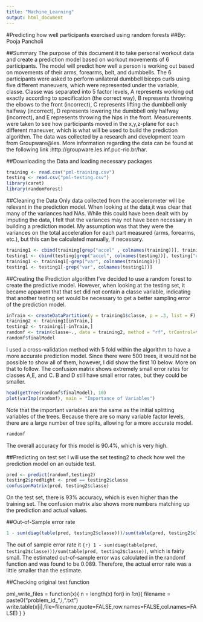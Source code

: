 ```yaml
---
title: "Machine_Learning"
output: html_document
---
```

#Predicting how well participants exercised using random forests
##By: Pooja Pancholi

##Summary
The purpose of this document it to take personal workout data and create a prediction model based on workout movements of 6 participants. The model will predict how well a person is working out based on movements of their arms, forearms, belt, and dumbbells. The 6 participants were asked to perform unilateral dumbbell biceps curls using five different maneuvers, which were represented under the variable, classe. Classe was separated into 5 factor levels, A represents working out exactly according to specification (the correct way), B represents throwing the elbows to the front (incorrect), C represents lifting the dumbbell only halfway (incorrect), D represents lowering the dumbbell only halfway (incorrect), and E represents throwing the hips in the front. Measurements were taken to see how participants moved in the x,y,z-plane for each different maneuver, which is what will be used to build the prediction algorithm. The data was collected by a research and development team from Groupware@les. More information regarding the data can be found at the following link :http://groupware.les.inf.puc-rio.br/har. 

##Downloading the Data and loading necessary packages
```r
training <- read.csv("pml-training.csv")
testing <- read.csv("pml-testing.csv")
library(caret)
library(randomForest)
``` 

##Cleaning the Data
Only data collected from the accelerometer will be relevant in the prediction model. When looking at the data,it was clear that many of the variances had NAs. While this could have been dealt with by imputing the data, I felt that the variances may not have been necessary in building a prediction model. My assumption was that they were the variances on the total acceleration for each part measured (arms, forearms, etc.), but this can be calculated manually, if necessary.
```r
training1 <- cbind(training[grep("accel" , colnames(training))], training["classe"])
testing1 <- cbind(testing[grep("accel", colnames(testing))], testing["user_name"])
training1 <- training1[-grep("var", colnames(training1))]
testing1 <- testing1[-grep("var", colnames(testing1))]
```

##Creating the Prediction algorithm
I've decided to use a random forest to create the predictive model. However, when looking at the testing set, it became apparent that that set did not contain a classe variable, indicating that another testing set would be necessary to get a better sampling error of the prediction model. 
```r
inTrain <- createDataPartition(y = training1$classe, p = .3, list = F)
training2 <- training1[inTrain,]
testing2 <- training1[-inTrain,]
randomf <- train(classe~., data = training2, method = "rf", trControl=trainControl(method = "cv", number = 5), prox =T, allowParallel = T)
randomf$finalModel
```
I used a cross-validation method with 5 fold within the algorithm to have a more accurate prediction model. Since there were 500 trees, it would not be possible to show all of them, however, I did show the first 10 below. More on that to follow. The confusion matrix shows extremely small error rates for classes A,E, and C. B and D still have small error rates, but they could be smaller.
```r
head(getTree(randomf$finalModel), 10)
plot(varImp(randomf), main = "Importance of Variables")
```
Note that the important variables are the same as the initial splitting variables of the trees. Because there are so many variable factor levels, there are a large number of tree splits, allowing for a more accurate model. 
```r
randomf
```
The overall accuracy for this model is 90.4%, which is very high. 

##Predicting on test set
I will use the set testing2 to check how well the prediction model on an outside test. 
```r
pred <- predict(randomf,testing2)
testing2$predRight <- pred == testing2$classe
confusionMatrix(pred, testing2$classe)
```
On the test set, there is 93% accuracy, which is even higher than the training set. The confusion matrix also shows more numbers matching up the prediction and actual values. 

##Out-of-Sample error rate
```r
1 - sum(diag(table(pred, testing2$classe)))/sum(table(pred, testing2$classe))
``` 
The out of sample error rate it `{r} 1 - sum(diag(table(pred, testing2$classe)))/sum(table(pred, testing2$classe)) `, which is fairly small. The estimated out-of-sample error was calculated in the randomf function and was found to be 0.089. Therefore, the actual error rate was a little smaller than the estimate. 

##Checking original test function
 
pml_write_files = function(x){
  n = length(x)
  for(i in 1:n){
    filename = paste0("problem_id_",i,".txt")
    write.table(x[i],file=filename,quote=FALSE,row.names=FALSE,col.names=FALSE)
  }
}